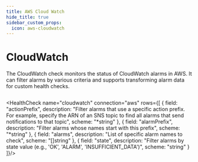 ```yaml
---
title: AWS Cloud Watch
hide_title: true
sidebar_custom_props:
  icon: aws-cloudwatch
---
```


# <Icon name="aws-cloudwatch" size={32}> CloudWatch</Icon>

<!-- Source: modules/canary-checker/api/v1/checks.go:221#CloudWatchCheck -->

The CloudWatch check monitors the status of CloudWatch alarms in AWS. It can filter alarms by various criteria and supports transforming alarm data for custom health checks.

```yaml title="cloudwatch.yaml"  file=<rootDir>/modules/canary-checker/fixtures/aws/cloudwatch_pass.yaml
```

<HealthCheck name="cloudwatch" connection="aws" rows={[
  {
    field: "actionPrefix",
    description: "Filter alarms that use a specific action prefix. For example, specify the ARN of an SNS topic to find all alarms that send notifications to that topic",
    scheme: "*string"
  },
  {
    field: "alarmPrefix",
    description: "Filter alarms whose names start with this prefix",
    scheme: "*string"
  },
  {
    field: "alarms",
    description: "List of specific alarm names to check",
    scheme: "[]string"
  },
  {
    field: "state",
    description: "Filter alarms by state value (e.g., 'OK', 'ALARM', 'INSUFFICIENT_DATA')",
    scheme: "string"
  }
]}/>


